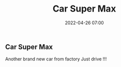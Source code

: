 ﻿---
date: 2022-04-26 07:00
title: Car Super Max
description: A Super Max Car
---
## Car Super Max

Another brand new car from factory
Just drive !!!